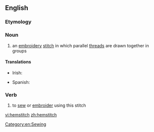 ==English==

===Etymology===
{{compound|hem|stitch}}

===Noun===
{{en-noun|es}}

# an [[embroidery]] [[stitch]] in which parallel [[thread]]s are drawn together in groups

====Translations====
{{trans-top|an embroidery stitch}}
* Irish: {{t|ga|greim fáithime|m}}
{{trans-mid}}
*Spanish: {{t-|es|vainica|f}}
{{trans-bottom}}

===Verb===
{{en-verb|hemstitch|es}}

# to [[sew]] or [[embroider]] using this stitch

[[Category:en:Sewing]]

[[vi:hemstitch]]
[[zh:hemstitch]]